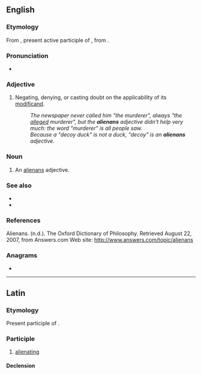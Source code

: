 ==English==

===Etymology===
From {{uder|en|la|aliēnāns}}, present active participle of {{m|la|aliēnō||make something another's}}, from {{m|la|aliēnus||another's, foreign}}.

===Pronunciation===
* {{IPA|en|/ˈeɪli.ənænz/}}

===Adjective===
{{en-adj|-}}
{{examples|sense='''alienans''' adjectives|examples='''purported''' contract<br />'''alleged''' perpetrator<br />'''forged''' passport<br />'''expectant''' mother<br />'''fantasy''' partner<br />'''near''' victory}}

# {{lb|en|rhetoric|philosophy|of a grammatical [[modifier]], especially an [[adjective]]}} Negating, denying, or casting doubt on the applicability of its [[modificand]].
#: ''The newspaper never called him "the murderer", always "the <u>alleged</u> murderer", but the '''alienans''' adjective didn't help very much: the word "murderer" is all people saw.''
#: ''Because a "decoy duck" is not a duck, "decoy" is an '''alienans''' adjective.''

===Noun===
{{en-noun|?}}

# {{lb|en|rhetoric|philosophy}} An [[#Adjective|alienans]] adjective.

===See also===
* {{l|en|modal}}
* {{l|en|modality}}

===References===
Alienans. (n.d.). The Oxford Dictionary of Philosophy. Retrieved August 22, 2007, from Answers.com Web site: http://www.answers.com/topic/alienans

===Anagrams===
* {{anagrams|en|a=aaeilnns|Annalise|alanines|annalise}}

----

==Latin==

===Etymology===
Present participle of {{m|la|aliēnō}}.

===Participle===
{{la-part|aliēnāns}}

# [[alienating]]

====Declension====
{{la-adecl|aliēnāns<3-P+>}}